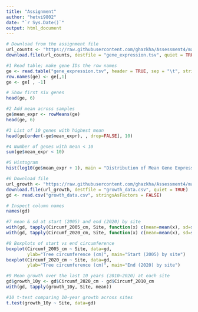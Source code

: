 ```yaml
---
title: "Assignment"
author: "hetvi9802"
date: "`r Sys.Date()`"
output: html_document
---
```


```r
# Download from the assignment file
url_counts <- "https://raw.githubusercontent.com/ghazkha/Assessment4/main/gene_expression.tsv"
download.file(url_counts, destfile = "gene_expression.tsv", quiet = TRUE)
```

```r
#1 Read table; make gene IDs the row names 
ge <- read.table("gene_expression.tsv", header = TRUE, sep = "\t", stringsAsFactors = FALSE)
row.names(ge) <- ge[,1]
ge <- ge[ , -1]
```

```r
# Show first six genes
head(ge, 6)
```

```r
#2 Add mean across samples
ge$mean_expr <- rowMeans(ge)
head(ge, 6)
```

```r
#3 List of 10 genes with highest mean
head(ge[order(-ge$mean_expr), , drop=FALSE], 10)
```

```r
#4 Number of genes with mean < 10
sum(ge$mean_expr < 10)
```

```r
#5 Histogram
hist(log10(ge$mean_expr + 1), main = "Distribution of Mean Gene Expression (log 10)", xlab = "Mean Expression", ylab = "Frequency", col = "purple", border = "white", breaks = 30)
```

```r
#6 Download file
url_growth <- "https://raw.githubusercontent.com/ghazkha/Assessment4/main/growth_data.csv"
download.file(url_growth, destfile = "growth_data.csv", quiet = TRUE)
gd <- read.csv("growth_data.csv", stringsAsFactors = FALSE)   
```

```r
# Inspect column names
names(gd)
```

```r
#7 mean & sd at start (2005) and end (2020) by site
with(gd, tapply(Circumf_2005_cm, Site, function(x) c(mean=mean(x), sd=sd(x))))
with(gd, tapply(Circumf_2020_cm, Site, function(x) c(mean=mean(x), sd=sd(x))))
```

```r
#8 Boxplots of start vs end circumference
boxplot(Circumf_2005_cm ~ Site, data=gd,
        ylab="Tree circumference (cm)", main="Start (2005) by site")
boxplot(Circumf_2020_cm ~ Site, data=gd,
        ylab="Tree circumference (cm)", main="End (2020) by site")
```

```r
#9 Mean growth over the last 10 years (2010–2020) at each site
gd$growth_10y <- gd$Circumf_2020_cm - gd$Circumf_2010_cm
with(gd, tapply(growth_10y, Site, mean))
```
```r
#10 t-test comparing 10-year growth across sites
t.test(growth_10y ~ Site, data=gd)
```

